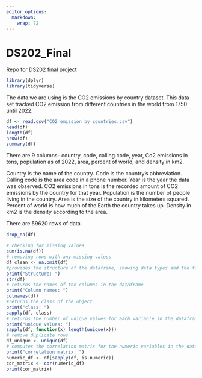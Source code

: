 ```yaml
---
editor_options: 
  markdown: 
    wrap: 72
---
```


# DS202_Final

Repo for DS202 final project

```r
library(dplyr)
library(tidyverse)
```

The data we are using is the CO2 emissions by country dataset. This data
set tracked CO2 emission from different countries in the world from 1750
until 2022.

```r
df <- read.csv("CO2 emission by countries.csv")
head(df)
length(df)
nrow(df)
summary(df)
```

There are 9 columns- country, code, calling code, year, Co2 emissions in
tons, population as of 2022, area, percent of world, and density in km2.

Country is the name of the country. Code is the country's abbreviation.
Calling code is the area code in a phone number. Year is the year the
data was observed. CO2 emissions in tons is the recorded amount of CO2
emissions by the country for that year. Population is the number of
people living in the country. Area is the size of the country in
kilometers squared. Percent of world is how much of the Earth the
country takes up. Density in km2 is the density according to the area.

There are 59620 rows of data.

```r
drop_na(df)
```

```r
# checking for missing values
sum(is.na(df))
# removing rows with any missing values
df_clean <- na.omit(df)
#provides the structure of the dataframe, showing data types and the first few values of each variable, used for understanding the data types of each column
print("Structure: ")
str(df)
# returns the names of the columns in the dataframe
print("Column names: ")
colnames(df)
#returns the class of the object
print("class: ")
sapply(df, class)
# returns the number of unique values for each variable in the dataframe. Helps with understanding the cardinality of each variable
print("unique values: ")
sapply(df, function(x) length(unique(x)))
# remove duplicate rows
df_unique <- unique(df)
# computes the correlation matrix for the numeric variables in the dataframe. Helps with understanding the relationships between different variables
print("correlation matrix: ")
numeric_df <- df[sapply(df, is.numeric)]
cor_matrix <- cor(numeric_df)
print(cor_matrix)
```
